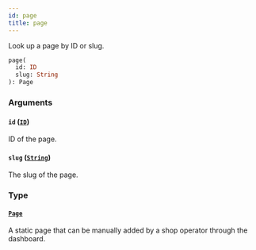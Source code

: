 ```yaml
---
id: page
title: page
---
```



Look up a page by ID or slug.

```graphql
page(
  id: ID
  slug: String
): Page
```


### Arguments

#### `id` ([`ID`](../../../developer/api-reference/scalars/id))

ID of the page.


#### `slug` ([`String`](../../../developer/api-reference/scalars/string))

The slug of the page.


### Type

#### [`Page`](../../../developer/api-reference/objects/page) 

A static page that can be manually added by a shop operator through the dashboard.




